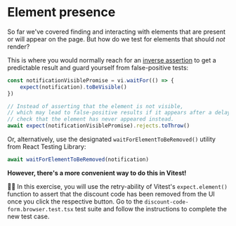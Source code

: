 # Element presence

So far we've covered finding and interacting with elements that are present or will appear on the page. But how do we test for elements that should _not_ render?

This is where you would normally reach for an [inverse assertion](https://www.epicweb.dev/inverse-assertions) to get a predictable result and guard yourself from false-positive tests:

```ts
const notificationVisiblePromise = vi.waitFor(() => {
	expect(notification).toBeVisible()
})

// Instead of asserting that the element is not visible,
// which may lead to false-positive results if it appears after a delay,
// check that the element has never appeared instead.
await expect(notificationVisiblePromise).rejects.toThrow()
```

Or, alternatively, use the designated `waitForElementToBeRemoved()` utility from React Testing Library:

```ts
await waitForElementToBeRemoved(notification)
```

**However, there's a more convenient way to do this in Vitest!**

👨‍💼 In this exercise, you will use the retry-ability of Vitest's `expect.element()` function to assert that the discount code has been removed from the UI once you click the respective button. Go to the <InlineFile file="./src/discount-code-form.browser.test.tsx">`discount-code-form.browser.test.tsx`</InlineFile> test suite and follow the instructions to complete the new test case.
